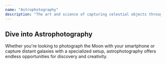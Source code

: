 ```yaml
---
name: "Astrophotography"
description: "The art and science of capturing celestial objects through photography. This tag covers everything from beginner tips to advanced techniques and equipment reviews."
---
```


## Dive into Astrophotography

Whether you're looking to photograph the Moon with your smartphone or capture distant galaxies with a specialized setup, astrophotography offers endless opportunities for discovery and creativity.
